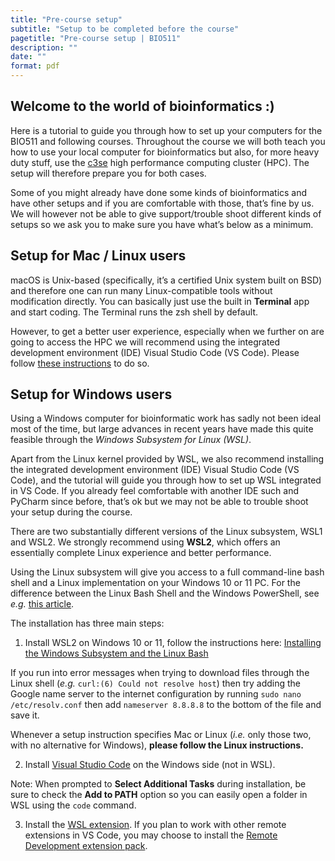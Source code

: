 ```yaml
---
title: "Pre-course setup"
subtitle: "Setup to be completed before the course"
pagetitle: "Pre-course setup | BIO511"
description: ""
date: ""
format: pdf
---
```


## Welcome to the world of bioinformatics :)

Here is a tutorial to guide you through how to set up your computers for the BIO511 and 
following courses. Throughout the course we will both teach you how to use your local 
computer for bioinformatics but also, for more heavy duty stuff, use the [c3se](https://www.c3se.chalmers.se/)
high performance computing cluster (HPC). The setup will therefore prepare you for both 
cases.

Some of you might already have done some kinds of bioinformatics and have other setups 
and if you are comfortable with those, that's fine by us. We will however not be able 
to give support/trouble shoot different kinds of setups so we ask you to make sure you 
have what's below as a minimum.


## Setup for Mac / Linux users

macOS is Unix-based (specifically, it's a certified Unix system built on BSD) and 
therefore one can run many Linux-compatible tools without modification directly. You can 
basically just use the built in **Terminal** app and start coding. The Terminal runs the 
zsh shell by default.

However, to get a better user experience, especially when we further on are going to 
access the HPC we will recommend using the 
integrated development environment (IDE) Visual Studio Code (VS Code). Please follow 
[these instructions](https://code.visualstudio.com/docs/setup/mac#_install-vs-code-on-macos) 
to do so.


## Setup for Windows users

Using a Windows computer for bioinformatic work has sadly not been ideal most of
the time, but large advances in recent years have made this quite feasible
through the _Windows Subsystem for Linux (WSL)_.

Apart from the Linux kernel provided by WSL, we also recommend installing the integrated
development environment (IDE) Visual Studio Code (VS Code), and the tutorial will guide 
you through how to set up WSL integrated in VS Code. If you already feel comfortable with 
another IDE such and PyCharm since before, that's ok but we may not be able to trouble 
shoot your setup during the course.

There are two substantially different versions of the Linux subsystem, WSL1 and
WSL2. We strongly recommend using **WSL2**, which offers an essentially complete
Linux experience and better performance.

Using the Linux subsystem will give you access to a full command-line bash shell
and a Linux implementation on your Windows 10 or 11 PC. For the difference between
the Linux Bash Shell and the Windows PowerShell, see _e.g._ [this article](https://searchitoperations.techtarget.com/tip/On-Windows-PowerShell-vs-Bash-comparison-gets-interesting).

The installation has three main steps:

1. Install WSL2 on Windows 10 or 11, follow the instructions here: [Installing the Windows Subsystem and the Linux Bash](https://docs.microsoft.com/en-us/windows/wsl/install-win10)

::: {.callout-note}
If you run into error messages when trying to download files through the Linux
shell (_e.g._ `curl:(6) Could not resolve host`) then try adding the Google
name server to the internet configuration by running `sudo nano
/etc/resolv.conf` then add `nameserver 8.8.8.8` to the bottom of the file and
save it.
:::

::: {.callout-caution}
Whenever a setup instruction specifies Mac or Linux (_i.e._ only those two, with
no alternative for Windows), **please follow the Linux instructions.**
:::


2. Install [Visual Studio Code](https://code.visualstudio.com/) on the Windows side 
(not in WSL).

::: {.callout-note}
Note: When prompted to **Select Additional Tasks** during installation, be sure to check 
the **Add to PATH** option so you can easily open a folder in WSL using the `code` command.
:::

3. Install the [WSL extension](https://marketplace.visualstudio.com/items?itemName=ms-vscode-remote.remote-wsl). 
If you plan to work with other remote extensions in VS Code, you may choose to install 
the [Remote Development extension pack](https://aka.ms/vscode-remote/download/extension).

